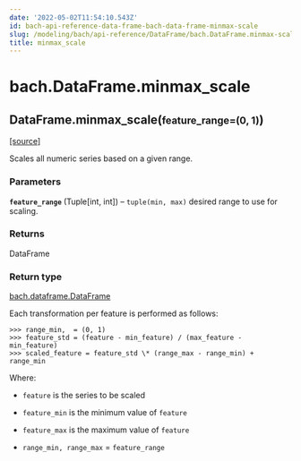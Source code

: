 ```yaml
---
date: '2022-05-02T11:54:10.543Z'
id: bach-api-reference-data-frame-bach-data-frame-minmax-scale
slug: /modeling/bach/api-reference/DataFrame/bach.DataFrame.minmax-scale/
title: minmax_scale
---
```


# bach.DataFrame.minmax_scale

<div class="method">

<h2 class="signature-method"><span class="additional-name">DataFrame.</span><span class="name">minmax_scale(</span><small class="parameter-list"><span class="parameter" id="feature_range">feature_range=(0, 1)</span></small>)</h2>


&#8203;<span class="view-source">[[source]](https://github.com/objectiv/objectiv-analytics/blob/main/bach/bach/dataframe.py)</span>

<div class="content">

Scales all numeric series based on a given range.


### Parameters

**`feature_range`** (Tuple[int, int]) – `tuple(min, max)` desired range to use for scaling.



### Returns

DataFrame



### Return type

[bach.dataframe.DataFrame](/docs/modeling/bach/api-reference/DataFrame/bach.DataFrame/#bach.DataFrame)


Each transformation per feature is performed as follows:

```pycon3
>>> range_min,  = (0, 1)
>>> feature_std = (feature - min_feature) / (max_feature - min_feature)
>>> scaled_feature = feature_std \* (range_max - range_min) + range_min
```

Where:
* `feature` is the series to be scaled

* `feature_min` is the minimum value of `feature`

* `feature_max` is the maximum value of `feature`

* `range_min, range_max` = `feature_range`



</div>

</div>
